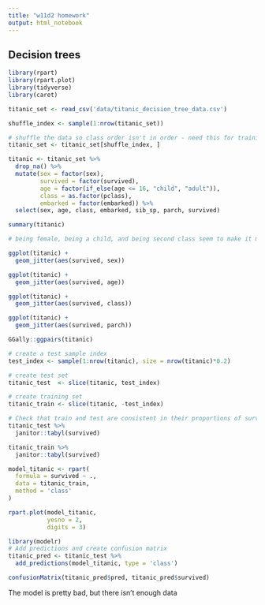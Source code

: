 ```yaml
---
title: "w11d2 homework"
output: html_notebook
---
```


## Decision trees

```r
library(rpart)
library(rpart.plot)
library(tidyverse)
library(caret)

titanic_set <- read_csv('data/titanic_decision_tree_data.csv')

shuffle_index <- sample(1:nrow(titanic_set))

# shuffle the data so class order isn't in order - need this for training/testing split later on
titanic_set <- titanic_set[shuffle_index, ]
```

```r
titanic <- titanic_set %>% 
  drop_na() %>% 
  mutate(sex = factor(sex),
         survived = factor(survived),
         age = factor(if_else(age <= 16, "child", "adult")),
         class = as.factor(pclass),
         embarked = factor(embarked)) %>% 
  select(sex, age, class, embarked, sib_sp, parch, survived)

summary(titanic)
```

```r
# being female, being a child, and being second class seem to make it more likely to survive

ggplot(titanic) +
  geom_jitter(aes(survived, sex))

ggplot(titanic) +
  geom_jitter(aes(survived, age))

ggplot(titanic) +
  geom_jitter(aes(survived, class)) 

ggplot(titanic) +
  geom_jitter(aes(survived, parch)) 
```

```r
GGally::ggpairs(titanic)
```

```r
# create a test sample index
test_index <- sample(1:nrow(titanic), size = nrow(titanic)*0.2)

# create test set
titanic_test  <- slice(titanic, test_index)

# create training set
titanic_train <- slice(titanic, -test_index)
```

```r
# Check that train and test are consistent in their proportions of survived passengers
titanic_test %>% 
  janitor::tabyl(survived)

titanic_train %>%
  janitor::tabyl(survived)
```

```r
model_titanic <- rpart(
  formula = survived ~ ., 
  data = titanic_train, 
  method = 'class'
)

rpart.plot(model_titanic,
           yesno = 2,
           digits = 3)
```

```r
library(modelr)
# Add predictions and create confusion matrix
titanic_pred <- titanic_test %>%
  add_predictions(model_titanic, type = 'class')

confusionMatrix(titanic_pred$pred, titanic_pred$survived)
```

The model is pretty bad, but there isn't enough data